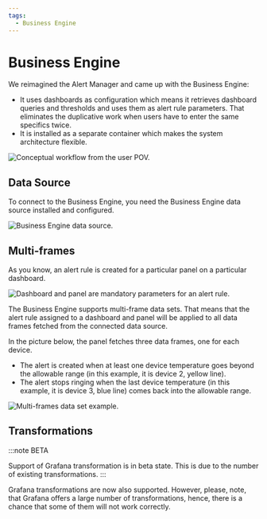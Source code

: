 ```yaml
---
tags:
  - Business Engine
---
```



# Business Engine

We reimagined the Alert Manager and came up with the Business Engine:

- It uses dashboards as configuration which means it retrieves dashboard queries and thresholds and uses them as alert rule parameters. That eliminates the duplicative work when users have to enter the same specifics twice.
- It is installed as a separate container which makes the system architecture flexible.

<Image
  title="Conceptual workflow from the user POV."
  src="/img/blog/2024-01-17-big-1.6.0/workflow.png"
/>

## Data Source

To connect to the Business Engine, you need the Business Engine data source installed and configured.

<Image title="Business Engine data source." src="/img/big/bi-ds.png" />

## Multi-frames

As you know, an alert rule is created for a particular panel on a particular dashboard.

<Image
  title="Dashboard and panel are mandatory parameters for an alert rule."
  src="/img/big/dash-panel.png"
/>

The Business Engine supports multi-frame data sets. That means that the alert rule assigned to a dashboard and panel will be applied to all data frames fetched from the connected data source.

In the picture below, the panel fetches three data frames, one for each device.

- The alert is created when at least one device temperature goes beyond the allowable range (in this example, it is device 2, yellow line).
- The alert stops ringing when the last device temperature (in this example, it is device 3, blue line) comes back into the allowable range.

<Image
  title="Multi-frames data set example."
  src="/img/blog/2023-12-06-big-1.3.0/multi-frame.png"
/>

## Transformations

:::note BETA

Support of Grafana transformation is in beta state. This is due to the number of existing transformations.
:::

Grafana transformations are now also supported. However, please, note, that Grafana offers a large number of transformations, hence, there is a chance that some of them will not work correctly.
